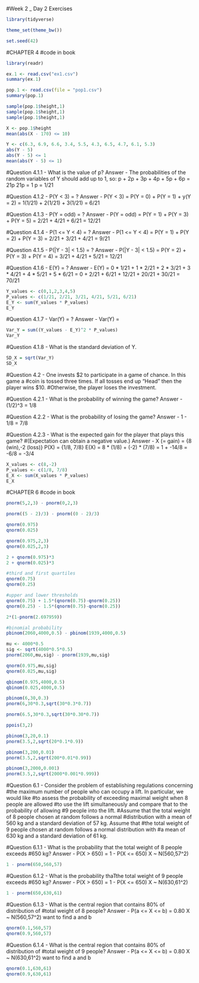 #Week 2 _ Day 2 Exercises
```{r}
library(tidyverse)

theme_set(theme_bw())

set.seed(42)
```
#CHAPTER 4
#code in book
```{r}
library(readr)

ex.1 <- read.csv("ex1.csv")
summary(ex.1)

pop.1 <- read.csv(file = "pop1.csv")
summary(pop.1)

sample(pop.1$height,1)
sample(pop.1$height,1)
sample(pop.1$height,1)

X <- pop.1$height
mean(abs(X - 170) <= 10)

Y <- c(6.3, 6.9, 6.6, 3.4, 5.5, 4.3, 6.5, 4.7, 6.1, 5.3)
abs(Y - 5)
abs(Y - 5) <= 1
mean(abs(Y - 5) <= 1)
```

#Question 4.1.1 - What is the value of p?
Answer - The probabilities of the random variables of Y should add up to 1, so:
p + 2p + 3p + 4p + 5p + 6p = 21p 
21p = 1
p = 1/21

#Question 4.1.2 - P(Y < 3) = ?
Answer - P(Y < 3) = P(Y = 0) + P(Y = 1) + y(Y = 2)
                  = 1(1/21) + 2(1/21) + 3(1/21)
                  = 6/21

#Question 4.1.3 - P(Y = odd) = ?
Answer - P(Y = odd) = P(Y = 1) + P(Y = 3) + P(Y = 5)
                    = 2/21 + 4/21 + 6/21
                    = 12/21
                    
#Question 4.1.4 - P(1 <= Y < 4) = ?
Answer - P(1 <= Y < 4) = P(Y = 1) + P(Y = 2) + P(Y = 3)
                       = 2/21 + 3/21 + 4/21
                       = 9/21
                       
#Question 4.1.5 - P(|Y - 3| < 1.5) = ?
Answer - P(|Y - 3| < 1.5) = P(Y = 2) + P(Y = 3) + P(Y = 4)
                          = 3/21 + 4/21 + 5/21
                          = 12/21
                          
#Question 4.1.6 - E(Y) = ?
Answer - E(Y) = 0 * 1/21 + 1 * 2/21 + 2 * 3/21 + 3 * 4/21 + 4 * 5/21 + 5 * 6/21
              = 0 + 2/21 + 6/21 + 12/21 + 20/21 + 30/21
              = 70/21
```{r}
Y_values <- c(0,1,2,3,4,5)
P_values <- c(1/21, 2/21, 3/21, 4/21, 5/21, 6/21)
E_Y <- sum(Y_values * P_values)
E_Y
```

#Question 4.1.7 - Var(Y) = ?
Answer - Var(Y) = 
```{r}
Var_Y = sum((Y_values - E_Y)^2 * P_values)
Var_Y
```

#Question 4.1.8 - What is the standard deviation of Y.
```{r}
SD_X = sqrt(Var_Y)
SD_X
```

#Question 4.2 - One invests $2 to participate in a game of chance. In this game a 
#coin is tossed three times. If all tosses end up "Head" then the player wins $10.
#Otherwise, the player loses the investment. 

#Question 4.2.1 - What is the probability of winning the game?
Answer - (1/2)^3 = 1/8

#Question 4.2.2 - What is the probability of losing the game?
Answer - 1 - 1/8 = 7/8

#Question 4.2.3 - What is the expected gain for the player that plays this game?
#(Expectation can obtain a negative value.)
Answer - X (= gain) = {8 (win),-2 (loss)}
        P(X) = {1/8, 7/8}
        E(X) = 8 * (1/8) + (-2) * (7/8) 
             = 1 + -14/8
             = -6/8 = -3/4
```{r}
X_values <- c(8,-2)
P_values <- c(1/8, 7/8)
E_X <- sum(X_values * P_values)
E_X
```
             
#CHAPTER 6 
#code in book
```{r}
pnorm(5,2,3) - pnorm(0,2,3)

pnorm((5 - 2)/3) - pnorm((0 - 2)/3)

qnorm(0.975)
qnorm(0.025)

qnorm(0.975,2,3)
qnorm(0.025,2,3)

2 + qnorm(0.975)*3
2 + qnorm(0.025)*3

#third and first quartiles
qnorm(0.75)
qnorm(0.25)

#upper and lower thresholds
qnorm(0.75) + 1.5*(qnorm(0.75)-qnorm(0.25))
qnorm(0.25) - 1.5*(qnorm(0.75)-qnorm(0.25))

2*(1-pnorm(2.697959))

#binomial probability
pbinom(2060,4000,0.5) - pbinom(1939,4000,0.5)

mu <- 4000*0.5
sig <- sqrt(4000*0.5*0.5)
pnorm(2060,mu,sig) - pnorm(1939,mu,sig)

qnorm(0.975,mu,sig)
qnorm(0.025,mu,sig)

qbinom(0.975,4000,0.5)
qbinom(0.025,4000,0.5)

pbinom(6,30,0.3)
pnorm(6,30*0.3,sqrt(30*0.3*0.7))

pnorm(6.5,30*0.3,sqrt(30*0.30*0.7))

ppois(3,2)

pbinom(3,20,0.1)
pnorm(3.5,2,sqrt(20*0.1*0.9))

pbinom(3,200,0.01)
pnorm(3.5,2,sqrt(200*0.01*0.99))

pbinom(3,2000,0.001)
pnorm(3.5,2,sqrt(2000*0.001*0.999))
```

#Question 6.1 - Consider the problem of establishing regulations concerning
#the maximum number of people who can occupy a lift. In particular, we would like
#to assess the probability of exceeding maximal weight when 8 people are allowed
#to use the lift simultaneously and compare that to the probability of allowing
#9 people into the lift.
#Assume that the total weight of 8 people chosen at random follows a normal
#distribution with a mean of 560 kg and a standard deviation of 57 kg. Assume that 
#the total weight of 9 people chosen at random follows a normal distribution with
#a mean of 630 kg and a standard deviation of 61 kg.

#Question 6.1.1 - What is the probability that the total weight of 8 people exceeds
#650 kg?
Answer - P(X > 650) = 1 - P(X <= 650)
X ~ N(560,57^2)
```{r}
1 - pnorm(650,560,57)
```

#Question 6.1.2 - What is the probability thaTthe total weight of 9 people exceeds
#650 kg?
Answer - P(X > 650) = 1 - P(X <= 650)
X ~ N(630,61^2)
```{r}
1 - pnorm(650,630,61)
```

#Question 6.1.3 - What is the central region that contains 80% of distribution of 
#total weight of 8 people?
Answer - P(a <= X <= b) = 0.80
X ~ N(560,57^2) want to find a and b
```{r}
qnorm(0.1,560,57)
qnorm(0.9,560,57)
```

#Question 6.1.4 - What is the central region that contains 80% of distribution of 
#total weight of 9 people?
Answer - P(a <= X <= b) = 0.80
X ~ N(630,61^2) want to find a and b
```{r}
qnorm(0.1,630,61)
qnorm(0.9,630,61)
```